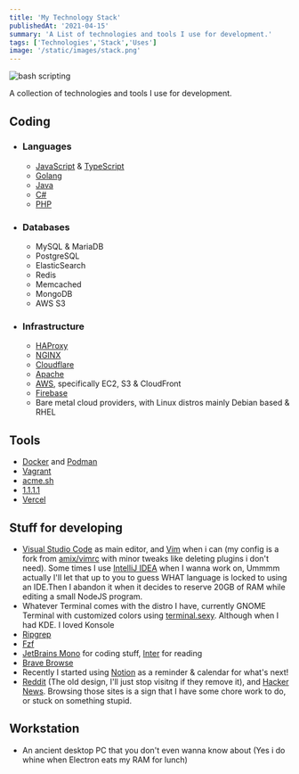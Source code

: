 ```yaml
---
title: 'My Technology Stack'
publishedAt: '2021-04-15'
summary: 'A List of technologies and tools I use for development.'
tags: ['Technologies','Stack','Uses']
image: '/static/images/stack.png'
---
```


<Image
  src="/static/images/stack.png"
  alt="bash scripting"
  width={1024}
  height={594}
/>

A collection of technologies and tools I use for development.

## Coding
- ### Languages
    - [JavaScript](https://pbs.twimg.com/media/ChnulxvW0AEUs1J?format=jpg&name=large) & [TypeScript](https://typescriptlang.org)
    - [Golang](https://golang.org/)
    - [Java](https://spring.io/projects/spring-boot)
    - [C#](https://dotnet.microsoft.com/download/)
    - [PHP](https://i.imgur.com/VgqoCKW.png)
- ### Databases
    - MySQL & MariaDB
    - PostgreSQL
    - ElasticSearch
    - Redis
    - Memcached
    - MongoDB
    - AWS S3
- ### Infrastructure
    - [HAProxy](https://www.haproxy.org/)
    - [NGINX](https://nginx.org/)
    - [Cloudflare](https://cloudflare.com/)
    - [Apache](https://httpd.apache.org/)
    - [AWS](https://aws.amazon.com/), specifically EC2, S3 & CloudFront
    - [Firebase](https://firebase.google.com/)
    - Bare metal cloud providers, with Linux distros mainly Debian based & RHEL
## Tools

- [Docker](https://www.docker.com/) and [Podman](https://podman.io/)
- [Vagrant](https://www.vagrantup.com/)
- [acme.sh](https://github.com/acmesh-official/acme.sh/)
- [1.1.1.1](https://1.1.1.1/)
- [Vercel](https://vercel.com/)

## Stuff for developing

- [Visual Studio Code](https://code.visualstudio.com/) as main editor, and [Vim](https://github.com/omaralsoudanii/vimrc/) when i can (my config is a fork from [amix/vimrc](https://github.com/amix/vimrc/) with minor tweaks like deleting plugins i don't need). Some times I use [IntelliJ IDEA](https://www.jetbrains.com/idea/) when I wanna work on, Ummmm actually I'll let that up to you to guess WHAT language is locked to using an IDE.Then I abandon it when it decides to reserve 20GB of RAM while editing a small NodeJS program.
- Whatever Terminal comes with the distro I have, currently GNOME Terminal with customized colors using [terminal.sexy](https://terminal.sexy). Although when I had KDE. I loved Konsole
- [Ripgrep](https://github.com/BurntSushi/ripgrep/)
- [Fzf](https://github.com/junegunn/fzf/)
- [JetBrains Mono](https://www.jetbrains.com/lp/mono/) for coding stuff, [Inter](https://rsms.me/inter/) for reading
- [Brave Browse](https://brave.com/)
- Recently I started using [Notion](https://www.notion.so/) as a reminder & calendar for what's next!
- [Reddit](https://www.reddit.com/) (The old design, I'll just stop visitng if they remove it), and [Hacker News](https://news.ycombinator.com/). Browsing those sites is a sign that I have some chore work to do, or stuck on something stupid.

## Workstation

- An ancient desktop PC that you don't even wanna know about (Yes i do whine when Electron eats my RAM for lunch)